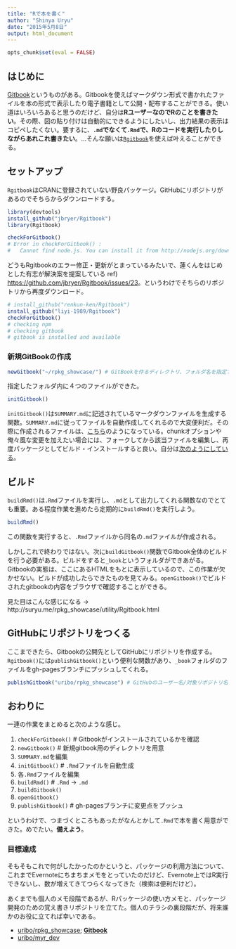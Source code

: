 ```yaml
---
title: "Rで本を書く"
author: "Shinya Uryu"
date: "2015年5月8日"
output: html_document
---
```


```r
opts_chunk$set(eval = FALSE)
```

## はじめに

[Gitbook](https://www.gitbook.com)というものがある。Gitbookを使えばマークダウン形式で書かれたファイルを本の形式で表示したり電子書籍として公開・配布することができる。使い道はいろいろあると思うのだけど、自分は**RユーザーなのでRのことを書きたい**。その際、図の貼り付けは自動的にできるようにしたいし、出力結果の表示はコピペしたくない。要するに、**`.md`でなくて`.Rmd`で、Rのコードを実行したりしながらあれこれ書きたい**。...そんな願いは[`Rgitbook`](https://github.com/jbryer/Rgitbook)を使えば叶えることができる。

## セットアップ

`Rgitbook`はCRANに登録されていない野良パッケージ。GitHubにリポジトリがあるのでそちらからダウンロードする。

```r
library(devtools)
install_github("jbryer/Rgitbook")
library(Rgitbook)
```

```r
checkForGitbook()
# Error in checkForGitbook() : 
#   Cannot find node.js. You can install it from http://nodejs.org/download/
```

どうもRgitbookのエラー修正・更新がとまっているみたいで、蓮くんをはじめとした有志が解決案を提案している ref) [https://github.com/jbryer/Rgitbook/issues/23](https://github.com/jbryer/Rgitbook/issues/23)。というわけでそちらのリポジトリから再度ダウンロード。

```r
# install_github("renkun-ken/Rgitbook")
install_github("liyi-1989/Rgitbook")
checkForGitbook()
# checking npm
# checking gitbook
# gitbook is installed and available
```

### 新規GitBookの作成

```r
newGitbook("~/rpkg_showcase/") # GitBookを作るディレクトリ、フォルダ名を指定する
```

指定したフォルダ内に４つのファイルができた。

```r
initGitbook()
```

`initGitbook()`は`SUMMARY.md`に記述されているマークダウンファイルを生成する関数。`SUMMARY.md`に従ってファイルを自動作成してくれるので大変便利だ。その際に作成されるファイルは、[こちら](https://github.com/liyi-1989/Rgitbook/blob/master/R/initGitbook.R#L23)のようになっている。chunkオプションや俺々風な変更を加えたい場合には、フォークしてから該当ファイルを編集し、再度パッケージとしてビルド・インストールすると良い。自分は[次のようにしている](https://github.com/uribo/Rgitbook/blob/master/R/initGitbook.R)。

## ビルド

`buildRmd()`は`.Rmd`ファイルを実行し、`.md`として出力してくれる関数なのでとても重要。ある程度作業を進めたら定期的に`buildRmd()`を実行しよう。

```r
buildRmd()
```

この関数を実行すると、`.Rmd`ファイルから同名の`.md`ファイルが作成される。

しかしこれで終わりではない。次に`buildGitbook()`関数でGitbook全体のビルドを行う必要がある。ビルドをすると`_book`というフォルダができあがる。Gitbookの実態は、ここにあるHTMLをもとに表示しているので、この作業が欠かせない。ビルドが成功したらできたものを見てみる。`openGitbook()`でビルドされたgitbookの内容をブラウザで確認することができる。

見た目はこんな感じになる -> http://suryu.me/rpkg_showcase/utility/Rgitbook.html

## GitHubにリポジトリをつくる

ここまできたら、Gitbookの公開先としてGitHubにリポジトリを作成する。`Rgitbook()`には`publishGitbook()`という便利な関数があり、`_book`フォルダのファイルをgh-pagesブランチにプッシュしてくれる。

```r
publishGitbook("uribo/rpkg_showcase") # GitHubのユーザー名/対象リポジトリ名
```

## おわりに

一連の作業をまとめると次のような感じ。

1. `checkForGitbook()` # Gitbookがインストールされているかを確認
2. `newGitbook()` # 新規gitbook用のディレクトリを用意
3. `SUMMARY.md`を編集
4. `initGitbook()` # `.Rmd`ファイルを自動生成
5. 各`.Rmd`ファイルを編集
6. `buildRmd()` # `.Rmd` -> `.md`
7. `buildGitbook()`
8. `openGitbook()`
9. `publishGitbook()` # gh-pagesブランチに変更点をプッシュ

というわけで、つまづくところもあったがなんとかして`.Rmd`で本を書く用意ができた。めでたい。**備えよう**。

### 目標達成

そもそもこれで何がしたかったのかというと、パッケージの利用方法について、これまでEvernoteにちまちまメモをとっていたのだけど、Evernote上ではR実行できないし、数が増えてきてつらくなってきた（検索は便利だけど）。

あくまでも個人のメモ段階であるが、Rパッケージの使い方メモと、パッケージ開発のための覚え書きリポジトリを立てた。個人のチラシの裏段階だが、将来誰かのお役に立てれば幸いである。

* [uribo/rpkg_showcase](https://github.com/uribo/rpkg_showcase); [**Gitbook**](https://uribo.github.com/rpkg_showcase)
* [uribo/myr_dev](https://github.com/uribo/myr_dev)
